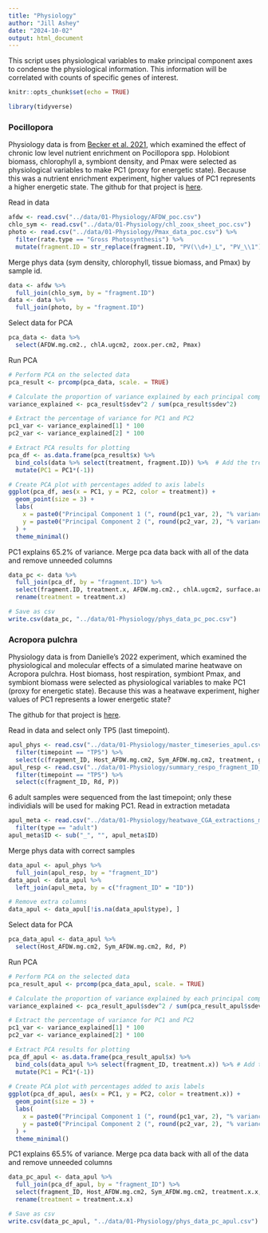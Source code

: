 ```yaml
---
title: "Physiology"
author: "Jill Ashey"
date: "2024-10-02"
output: html_document
---
```


This script uses physiological variables to make principal component axes to condense the physiological information. This information will be correlated with counts of specific genes of interest. 

```r
knitr::opts_chunk$set(echo = TRUE)

library(tidyverse)
```

### Pocillopora 

Physiology data is from [Becker et al. 2021](https://link.springer.com/article/10.1007/s00338-021-02138-2), which examined the effect of chronic low level nutrient enrichment on Pocillopora spp. Holobiont biomass, chlorophyll a, symbiont density, and Pmax were selected as physiological variables to make PC1 (proxy for energetic state). Because this was a nutrient enrichment experiment, higher values of PC1 represents a higher energetic state. The github for that project is [here](https://github.com/daniellembecker/Chronic_low_nutrient_enrichment_benefits_coral_thermal_performance_fore_reef_habitat). 

Read in data 
```r
afdw <- read.csv("../data/01-Physiology/AFDW_poc.csv")
chlo_sym <- read.csv("../data/01-Physiology/chl_zoox_sheet_poc.csv")
photo <- read.csv("../data/01-Physiology/Pmax_data_poc.csv") %>%
  filter(rate.type == "Gross Photosynthesis") %>%
  mutate(fragment.ID = str_replace(fragment.ID, "PV(\\d+)_L", "PV_\\1"))
```

Merge phys data (sym density, chlorophyll, tissue biomass, and Pmax) by sample id. 
```r
data <- afdw %>%
  full_join(chlo_sym, by = "fragment.ID")
data <- data %>%
  full_join(photo, by = "fragment.ID")
```

Select data for PCA
```r
pca_data <- data %>%
  select(AFDW.mg.cm2., chlA.ugcm2, zoox.per.cm2, Pmax)
```

Run PCA 
```r
# Perform PCA on the selected data
pca_result <- prcomp(pca_data, scale. = TRUE)

# Calculate the proportion of variance explained by each principal component
variance_explained <- pca_result$sdev^2 / sum(pca_result$sdev^2)

# Extract the percentage of variance for PC1 and PC2
pc1_var <- variance_explained[1] * 100
pc2_var <- variance_explained[2] * 100

# Extract PCA results for plotting
pca_df <- as.data.frame(pca_result$x) %>%
  bind_cols(data %>% select(treatment, fragment.ID)) %>%  # Add the treatment column
  mutate(PC1 = PC1*(-1))

# Create PCA plot with percentages added to axis labels
ggplot(pca_df, aes(x = PC1, y = PC2, color = treatment)) +
  geom_point(size = 3) +
  labs(
    x = paste0("Principal Component 1 (", round(pc1_var, 2), "% variance)"),
    y = paste0("Principal Component 2 (", round(pc2_var, 2), "% variance)")
  ) +
  theme_minimal()
```

PC1 explains 65.2% of variance. Merge pca data back with all of the data and remove unneeded columns 
```r
data_pc <- data %>%
  full_join(pca_df, by = "fragment.ID") %>%
  select(fragment.ID, treatment.x, AFDW.mg.cm2., chlA.ugcm2, surface.area, zoox.per.cm2, Topt, Pmax, PC1) %>%
  rename(treatment = treatment.x)

# Save as csv 
write.csv(data_pc, "../data/01-Physiology/phys_data_pc_poc.csv")
```


### Acropora pulchra 

Physiology data is from Danielle's 2022 experiment, which examined the physiological and molecular effects of a simulated marine heatwave on Acropora pulchra. Host biomass, host respiration, symbiont Pmax, and symbiont biomass were selected as physiological variables to make PC1 (proxy for energetic state). Because this was a heatwave experiment, higher values of PC1 represents a lower energetic state?

The github for that project is [here](https://github.com/daniellembecker/A.pul_Heatwave/tree/master). 

Read in data and select only TP5 (last timepoint).
```r
apul_phys <- read.csv("../data/01-Physiology/master_timeseries_apul.csv") %>%
  filter(timepoint == "TP5") %>%
  select(c(fragment_ID, Host_AFDW.mg.cm2, Sym_AFDW.mg.cm2, treatment, genotype))
apul_resp <- read.csv("../data/01-Physiology/summary_respo_fragment_ID_apul.csv") %>%
  filter(timepoint == "TP5") %>%
  select(c(fragment_ID, Rd, P))
```

6 adult samples were sequenced from the last timepoint; only these individials will be used for making PC1. Read in extraction metadata 
```r
apul_meta <- read.csv("../data/01-Physiology/heatwave_CGA_extractions_metadata_apul.csv") %>%
  filter(type == "adult")
apul_meta$ID <- sub("_", "", apul_meta$ID)
```

Merge phys data with correct samples
```r
data_apul <- apul_phys %>%
  full_join(apul_resp, by = "fragment_ID")
data_apul <- data_apul %>%
  left_join(apul_meta, by = c("fragment_ID" = "ID"))

# Remove extra columns 
data_apul <- data_apul[!is.na(data_apul$type), ]
```

Select data for PCA
```r
pca_data_apul <- data_apul %>%
  select(Host_AFDW.mg.cm2, Sym_AFDW.mg.cm2, Rd, P)
```

Run PCA 
```r
# Perform PCA on the selected data
pca_result_apul <- prcomp(pca_data_apul, scale. = TRUE)

# Calculate the proportion of variance explained by each principal component
variance_explained <- pca_result_apul$sdev^2 / sum(pca_result_apul$sdev^2)

# Extract the percentage of variance for PC1 and PC2
pc1_var <- variance_explained[1] * 100
pc2_var <- variance_explained[2] * 100

# Extract PCA results for plotting
pca_df_apul <- as.data.frame(pca_result_apul$x) %>%
  bind_cols(data_apul %>% select(fragment_ID, treatment.x)) %>% # Add the treatment column
  mutate(PC1 = PC1*(-1))
  
# Create PCA plot with percentages added to axis labels
ggplot(pca_df_apul, aes(x = PC1, y = PC2, color = treatment.x)) +
  geom_point(size = 3) +
  labs(
    x = paste0("Principal Component 1 (", round(pc1_var, 2), "% variance)"),
    y = paste0("Principal Component 2 (", round(pc2_var, 2), "% variance)")
  ) +
  theme_minimal()
```

PC1 explains 65.5% of variance. Merge pca data back with all of the data and remove unneeded columns 
```r
data_pc_apul <- data_apul %>%
  full_join(pca_df_apul, by = "fragment_ID") %>%
  select(fragment_ID, Host_AFDW.mg.cm2, Sym_AFDW.mg.cm2, treatment.x.x, Rd, P, PC1) %>%
  rename(treatment = treatment.x.x)

# Save as csv 
write.csv(data_pc_apul, "../data/01-Physiology/phys_data_pc_apul.csv")
```



